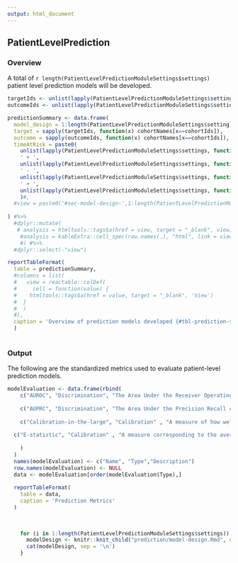 ```yaml
---
output: html_document
---
```

  
## PatientLevelPrediction

::: {.panel-tabset}

### Overview

A total of ``r length(PatientLevelPredictionModuleSettings$settings)`` patient level prediction models will be developed. 

```r

targetIds <- unlist(lapply(PatientLevelPredictionModuleSettings$settings, function(x) x$targetId))
outcomeIds <- unlist(lapply(PatientLevelPredictionModuleSettings$settings, function(x) x$outcomeId))

predictionSummary <- data.frame(
  model_design = 1:length(PatientLevelPredictionModuleSettings$setting),
  target = sapply(targetIds, function(x) cohortNames[x==cohortIds]),
  outcome = sapply(outcomeIds, function(x) cohortNames[x==cohortIds]),
  timeAtRisk = paste0(
    unlist(lapply(PatientLevelPredictionModuleSettings$settings, function(x) x$populationSettings$startAnchor)), 
    ' + ',
    unlist(lapply(PatientLevelPredictionModuleSettings$settings, function(x) x$populationSettings$riskWindowStart)),
    ' - ',
    unlist(lapply(PatientLevelPredictionModuleSettings$settings, function(x) x$populationSettings$endAnchor)), 
    ' + ',
    unlist(lapply(PatientLevelPredictionModuleSettings$settings, function(x) x$populationSettings$riskWindowEnd))
    )#,
  #view = paste0('#sec-model-design-',1:length(PatientLevelPredictionModuleSettings$setting))
  
) #%>%
  #dplyr::mutate(
   # analysis = htmltools::tags$a(href = view, target = "_blank", view)
    #analysis = kableExtra::cell_spec(row.names(.), "html", link = view)
    #) #%>%
  #dplyr::select(-"view")

reportTableFormat(
  table = predictionSummary, 
  #columns = list(
  #   view = reactable::colDef(
  #     cell = function(value) {
  #    htmltools::tags$a(href = value, target = "_blank", 'View')
  #  }
  #  )
  #),
  caption = 'Overview of prediction models developed {#tbl-prediction-summary}'
  ) 
  
```

### Output

The following are the standardized metrics used to evaluate patient-level prediction models.

```r
modelEvaluation <- data.frame(rbind(
    c("AUROC", "Discrimination", "The Area Under the Receiver Operating Characteristic curve is a common discrimination metric.  It corresponds to the probability that a randomly selected patient with the outcome is assigned a higher risk by the model than a randomly selected patients without the outcome."),
    
    c("AUPRC", "Discrimination", "The Area Under the Precision Recall curve is a common discrimination metric that provides a useful insight when the outcome is rare."), 
    
    c("Calibration-in-the-large", "Calibration" , "A measure of how well the predicted risk matches the observed risk on average.  It compares the mean predicted risk for the whole popualtion (the model's predicted risk) with the observed risk (the true risk)"),
    
  c("E-statistic", "Calibration" , "A measure corresponding to the average difference between the true risk and the predicted risk.")
    
    )
  )
  names(modelEvaluation) <- c("Name", "Type","Description")
  row.names(modelEvaluation) <- NULL
  data <- modelEvaluation[order(modelEvaluation$Type),]
  
  reportTableFormat(
    table = data, 
    caption = 'Prediction Metrics'
  )
  
  
```

```r
    for (i in 1:length(PatientLevelPredictionModuleSettings$settings)) {
      modelDesign <- knitr::knit_child("prediction/model-design.Rmd", quiet = TRUE, envir = environment())
      cat(modelDesign, sep = '\n')
    }
```

:::